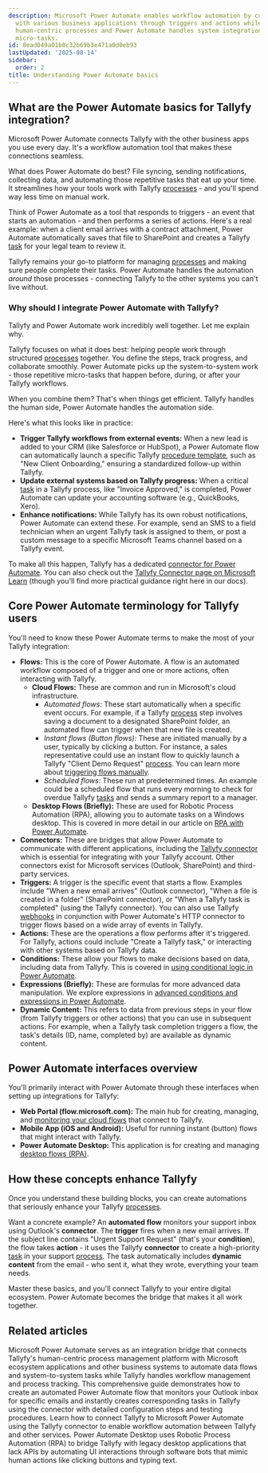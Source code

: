 ```yaml
---
description: Microsoft Power Automate enables workflow automation by connecting Tallyfy
  with various business applications through triggers and actions while Tallyfy manages
  human-centric processes and Power Automate handles system integrations and repetitive
  micro-tasks.
id: 8ead049a01b0c32b69b3e471a0d0eb93
lastUpdated: '2025-08-14'
sidebar:
  order: 2
title: Understanding Power Automate basics
---
```


## What are the Power Automate basics for Tallyfy integration?

Microsoft Power Automate connects Tallyfy with the other business apps you use every day. It's a workflow automation tool that makes these connections seamless.

What does Power Automate do best? File syncing, sending notifications, collecting data, and automating those repetitive tasks that eat up your time. It streamlines how your tools work with Tallyfy [processes](/products/pro/tracking-and-tasks/processes/) - and you'll spend way less time on manual work.

Think of Power Automate as a tool that responds to triggers - an event that starts an automation - and then performs a series of actions. Here's a real example: when a client email arrives with a contract attachment, Power Automate automatically saves that file to SharePoint and creates a Tallyfy [task](/products/pro/tracking-and-tasks/tasks/) for your legal team to review it.

Tallyfy remains your go-to platform for managing [processes](/products/pro/tracking-and-tasks/processes/) and making sure people complete their tasks. Power Automate handles the automation *around* those processes - connecting Tallyfy to the other systems you can't live without.

### Why should I integrate Power Automate with Tallyfy?

Tallyfy and Power Automate work incredibly well together. Let me explain why.

Tallyfy focuses on what it does best: helping people work through structured [processes](/products/pro/tracking-and-tasks/processes/) together. You define the steps, track progress, and collaborate smoothly. Power Automate picks up the system-to-system work - those repetitive micro-tasks that happen before, during, or after your Tallyfy workflows.

When you combine them? That's when things get efficient. Tallyfy handles the human side, Power Automate handles the automation side.

Here's what this looks like in practice:

*   **Trigger Tallyfy workflows from external events:** When a new lead is added to your CRM (like Salesforce or HubSpot), a Power Automate flow can automatically launch a specific Tallyfy [procedure template](/products/pro/documenting/templates/), such as "New Client Onboarding," ensuring a standardized follow-up within Tallyfy.
*   **Update external systems based on Tallyfy progress:** When a critical [task](/products/pro/tracking-and-tasks/tasks/) in a Tallyfy process, like "Invoice Approved," is completed, Power Automate can update your accounting software (e.g., QuickBooks, Xero).
*   **Enhance notifications:** While Tallyfy has its own robust notifications, Power Automate can extend these. For example, send an SMS to a field technician when an urgent Tallyfy task is assigned to them, or post a custom message to a specific Microsoft Teams channel based on a Tallyfy event.

To make all this happen, Tallyfy has a dedicated [connector for Power Automate](/products/pro/integrations/middleware/power-automate/how-can-i-integrate-tallyfy-with-microsoft-power-automate/). You can also check out the [Tallyfy Connector page on Microsoft Learn](https://learn.microsoft.com/en-us/connectors/tallyfy/) (though you'll find more practical guidance right here in our docs).

## Core Power Automate terminology for Tallyfy users

You'll need to know these Power Automate terms to make the most of your Tallyfy integration:

*   **Flows:** This is the core of Power Automate. A flow is an automated workflow composed of a trigger and one or more actions, often interacting with Tallyfy.
    *   **Cloud Flows:** These are common and run in Microsoft's cloud infrastructure.
        *   *Automated flows:* These start automatically when a specific event occurs. For example, if a Tallyfy [process](/products/pro/tracking-and-tasks/processes/) step involves saving a document to a designated SharePoint folder, an automated flow can trigger when that new file is created.
        *   *Instant flows (Button flows):* These are initiated manually by a user, typically by clicking a button. For instance, a sales representative could use an instant flow to quickly launch a Tallyfy "Client Demo Request" [process](/products/pro/tracking-and-tasks/processes/). You can learn more about [triggering flows manually](/products/pro/integrations/middleware/power-automate/triggering-flows-manually-button-flows/).
        *   *Scheduled flows:* These run at predetermined times. An example could be a scheduled flow that runs every morning to check for overdue Tallyfy [tasks](/products/pro/tracking-and-tasks/tasks/) and sends a summary report to a manager.
    *   **Desktop Flows (Briefly):** These are used for Robotic Process Automation (RPA), allowing you to automate tasks on a Windows desktop. This is covered in more detail in our article on [RPA with Power Automate](/products/pro/integrations/middleware/power-automate/introduction-to-rpa-with-power-automate/).
*   **Connectors:** These are bridges that allow Power Automate to communicate with different applications, including the [Tallyfy connector](/products/pro/integrations/middleware/power-automate/how-can-i-integrate-tallyfy-with-microsoft-power-automate/) which is essential for integrating with your Tallyfy account. Other connectors exist for Microsoft services (Outlook, SharePoint) and third-party services.
*   **Triggers:** A trigger is the specific event that starts a flow. Examples include "When a new email arrives" (Outlook connector), "When a file is created in a folder" (SharePoint connector), or "When a Tallyfy task is completed" (using the Tallyfy connector). You can also use Tallyfy [webhooks](/products/pro/integrations/webhooks/) in conjunction with Power Automate's HTTP connector to trigger flows based on a wide array of events in Tallyfy.
*   **Actions:** These are the operations a flow performs after it's triggered. For Tallyfy, actions could include "Create a Tallyfy task," or interacting with other systems based on Tallyfy data.
*   **Conditions:** These allow your flows to make decisions based on data, including data from Tallyfy. This is covered in [using conditional logic in Power Automate](/products/pro/integrations/middleware/power-automate/using-conditional-logic-in-power-automate/).
*   **Expressions (Briefly):** These are formulas for more advanced data manipulation. We explore expressions in [advanced conditions and expressions in Power Automate](/products/pro/integrations/middleware/power-automate/advanced-conditions-and-expressions/).
*   **Dynamic Content:** This refers to data from previous steps in your flow (from Tallyfy triggers or other actions) that you can use in subsequent actions. For example, when a Tallyfy task completion triggers a flow, the task's details (ID, name, completed by) are available as dynamic content.

## Power Automate interfaces overview

You'll primarily interact with Power Automate through these interfaces when setting up integrations for Tallyfy:

*   **Web Portal (flow.microsoft.com):** The main hub for creating, managing, and [monitoring your cloud flows](/products/pro/integrations/middleware/power-automate/managing-and-monitoring-power-automate-flows/) that connect to Tallyfy.
*   **Mobile App (iOS and Android):** Useful for running instant (button) flows that might interact with Tallyfy.
*   **Power Automate Desktop:** This application is for creating and managing [desktop flows (RPA)](/products/pro/integrations/middleware/power-automate/introduction-to-rpa-with-power-automate/).

## How these concepts enhance Tallyfy

Once you understand these building blocks, you can create automations that seriously enhance your Tallyfy [processes](/products/pro/tracking-and-tasks/processes/).

Want a concrete example? An **automated flow** monitors your support inbox using Outlook's **connector**. The **trigger** fires when a new email arrives. If the subject line contains "Urgent Support Request" (that's your **condition**), the flow takes **action** - it uses the Tallyfy **connector** to create a high-priority [task](/products/pro/tracking-and-tasks/tasks/) in your support [process](/products/pro/tracking-and-tasks/processes/). The task automatically includes **dynamic content** from the email - who sent it, what they wrote, everything your team needs.

Master these basics, and you'll connect Tallyfy to your entire digital ecosystem. Power Automate becomes the bridge that makes it all work together.


## Related articles
<CardGrid>
<LinkTitleCard header="<b>Middleware > Power Automate</b>" href="/products/pro/integrations/middleware/power-automate/" > Microsoft Power Automate serves as an integration bridge that connects Tallyfy's human-centric process management platform with Microsoft ecosystem applications and other business systems to automate data flows and system-to-system tasks while Tallyfy handles workflow management and process tracking. </LinkTitleCard>
<LinkTitleCard header="<b>Power Automate > Creating your first flow in Power Automate</b>" href="/products/pro/integrations/middleware/power-automate/creating-your-first-flow-in-power-automate/" > This comprehensive guide demonstrates how to create an automated Power Automate flow that monitors your Outlook inbox for specific emails and instantly creates corresponding tasks in Tallyfy using the connector with detailed configuration steps and testing procedures. </LinkTitleCard>
<LinkTitleCard header="<b>Power Automate > Connect Tallyfy to Power Automate</b>" href="/products/pro/integrations/middleware/power-automate/how-can-i-integrate-tallyfy-with-microsoft-power-automate/" > Learn how to connect Tallyfy to Microsoft Power Automate using the Tallyfy connector to enable workflow automation between Tallyfy and other services. </LinkTitleCard>
<LinkTitleCard header="<b>Power Automate > Introduction to RPA with Power Automate</b>" href="/products/pro/integrations/middleware/power-automate/introduction-to-rpa-with-power-automate/" > Power Automate Desktop uses Robotic Process Automation (RPA) to bridge Tallyfy with legacy desktop applications that lack APIs by automating UI interactions through software bots that mimic human actions like clicking buttons and typing text. </LinkTitleCard>
</CardGrid>